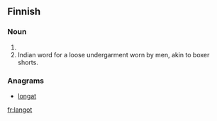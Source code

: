 ==Finnish==

===Noun===
{{head|fi|noun form}}

# {{plural of|lanko|lang=fi}}
# Indian word for a loose undergarment worn by men, akin to boxer shorts.

===Anagrams===
* [[longat#Finnish|longat]]

[[fr:langot]]